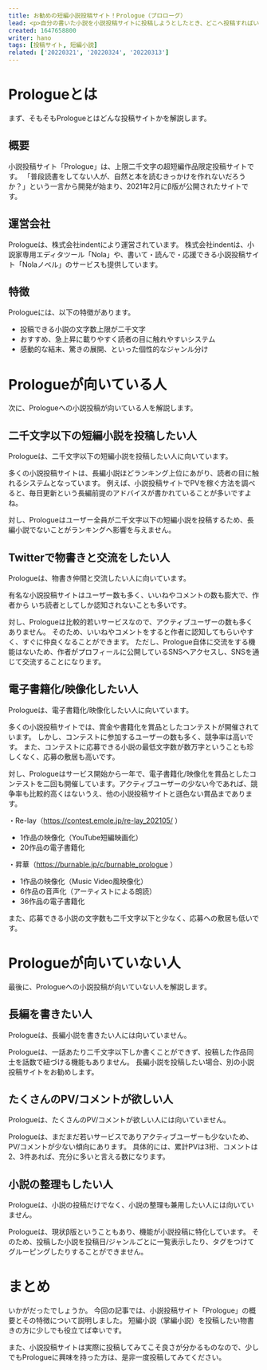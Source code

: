 ```yaml
---
title: お勧めの短編小説投稿サイト！Prologue（プロローグ）
lead: <p>自分の書いた小説を小説投稿サイトに投稿しようとしたとき、どこへ投稿すればいいのか悩むことはありませんか。</p><p>今回の記事では、筆者が一年以上利用している小説投稿サイトから、二千文字以下の短編小説（掌編小説）投稿にお勧めな小説投稿サイト「Prologue（プロローグ）」の紹介と、向いている人、向いていない人について解説します。</p><p>短編小説に興味を持ち、どこかへ投稿してみたいな、と考えている方の参考になれば嬉しいです。</p>
created: 1647658800
writer: hano
tags: [投稿サイト, 短編小説]
related: ['20220321', '20220324', '20220313']
---
```


# Prologueとは

まず、そもそもPrologueとはどんな投稿サイトかを解説します。

## 概要

小説投稿サイト「Prologue」は、上限二千文字の超短編作品限定投稿サイトです。
「普段読書をしてない人が、自然と本を読むきっかけを作れないだろうか？」という一言から開発が始まり、2021年2月にβ版が公開されたサイトです。

## 運営会社

Prologueは、株式会社indentにより運営されています。
株式会社indentは、小説家専用エディタツール「Nola」や、書いて・読んで・応援できる小説投稿サイト「Nolaノベル」のサービスも提供しています。

## 特徴

Prologueには、以下の特徴があります。
- 投稿できる小説の文字数上限が二千文字
- おすすめ、急上昇に載りやすく読者の目に触れやすいシステム
- 感動的な結末、驚きの展開、といった個性的なジャンル分け

# Prologueが向いている人

次に、Prologueへの小説投稿が向いている人を解説します。

## 二千文字以下の短編小説を投稿したい人

Prologueは、二千文字以下の短編小説を投稿したい人に向いています。

多くの小説投稿サイトは、長編小説ほどランキング上位にあがり、読者の目に触れるシステムとなっています。
例えば、小説投稿サイトでPVを稼ぐ方法を調べると、毎日更新という長編前提のアドバイスが書かれていることが多いですよね。

対し、Prologueはユーザー全員が二千文字以下の短編小説を投稿するため、長編小説でないことがランキングへ影響を与えません。

## Twitterで物書きと交流をしたい人

Prologueは、物書き仲間と交流したい人に向いています。

有名な小説投稿サイトはユーザー数も多く、いいねやコメントの数も膨大で、作者から いち読者としてしか認知されないことも多いです。

対し、Prologueは比較的若いサービスなので、アクティブユーザーの数も多くありません。
そのため、いいねやコメントをすると作者に認知してもらいやすく、すぐに仲良くなることができます。
ただし、Prologue自体に交流をする機能はないため、作者がプロフィールに公開しているSNSへアクセスし、SNSを通じて交流することになります。

## 電子書籍化/映像化したい人

Prologueは、電子書籍化/映像化したい人に向いています。

多くの小説投稿サイトでは、賞金や書籍化を賞品としたコンテストが開催されています。
しかし、コンテストに参加するユーザーの数も多く、競争率は高いです。
また、コンテストに応募できる小説の最低文字数が数万字ということも珍しくなく、応募の敷居も高いです。

対し、Prologueはサービス開始から一年で、電子書籍化/映像化を賞品としたコンテストを二回も開催しています。アクティブユーザーの少ない今であれば、競争率も比較的高くはないうえ、他の小説投稿サイトと遜色ない賞品まであります。

・Re-lay（https://contest.emole.jp/re-lay_202105/ ）
- 1作品の映像化（YouTube短編映画化）
- 20作品の電子書籍化

・昇華（https://burnable.jp/c/burnable_prologue ）
- 1作品の映像化（Music Video風映像化）
- 6作品の音声化（アーティストによる朗読）
- 36作品の電子書籍化

また、応募できる小説の文字数も二千文字以下と少なく、応募への敷居も低いです。

# Prologueが向いていない人

最後に、Prologueへの小説投稿が向いていない人を解説します。

## 長編を書きたい人

Prologueは、長編小説を書きたい人には向いていません。

Prologueは、一話あたり二千文字以下しか書くことができず、投稿した作品同士を話数で紐づける機能もありません。
長編小説を投稿したい場合、別の小説投稿サイトをお勧めします。

## たくさんのPV/コメントが欲しい人

Prologueは、たくさんのPV/コメントが欲しい人には向いていません。

Prologueは、まだまだ若いサービスでありアクティブユーザーも少ないため、PV/コメントが少ない傾向にあります。
具体的には、累計PVは3桁、コメントは2、3件あれば、充分に多いと言える数になります。

## 小説の整理もしたい人

Prologueは、小説の投稿だけでなく、小説の整理も兼用したい人には向いていません。

Prologueは、現状β版ということもあり、機能が小説投稿に特化しています。
そのため、投稿した小説を投稿日/ジャンルごとに一覧表示したり、タグをつけてグルーピングしたりすることができません。

# まとめ

いかがだったでしょうか。
今回の記事では、小説投稿サイト「Prologue」の概要とその特徴について説明しました。
短編小説（掌編小説）を投稿したい物書きの方に少しでも役立てば幸いです。

また、小説投稿サイトは実際に投稿してみてこそ良さが分かるものなので、少しでもPrologueに興味を持った方は、是非一度投稿してみてください。
